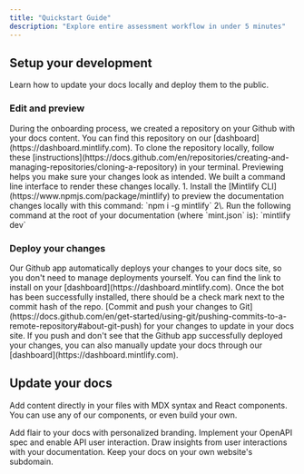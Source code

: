 ```yaml
---
title: "Quickstart Guide"
description: "Explore entire assessment workflow in under 5 minutes"
---
```


## Setup your development

Learn how to update your docs locally and deploy them to the public.

### Edit and preview

<AccordionGroup>
  <Accordion icon="github" title="Clone your docs locally">
    During the onboarding process, we created a repository on your Github with
    your docs content. You can find this repository on our
    [dashboard](https://dashboard.mintlify.com). To clone the repository
    locally, follow these
    [instructions](https://docs.github.com/en/repositories/creating-and-managing-repositories/cloning-a-repository)
    in your terminal.
  </Accordion>

  <Accordion icon="rectangle-terminal" title="Preview changes">
    Previewing helps you make sure your changes look as intended. We built a
    command line interface to render these changes locally. 1. Install the
    [Mintlify CLI](https://www.npmjs.com/package/mintlify) to preview the
    documentation changes locally with this command: `npm i -g mintlify`
    2\. Run the following command at the root of your documentation (where
    `mint.json` is): `mintlify dev`
  </Accordion>
</AccordionGroup>

### Deploy your changes

<AccordionGroup>
  <Accordion icon="message-bot" title="Install our Github app">
    Our Github app automatically deploys your changes to your docs site, so you
    don't need to manage deployments yourself. You can find the link to install on
    your [dashboard](https://dashboard.mintlify.com). Once the bot has been
    successfully installed, there should be a check mark next to the commit hash
    of the repo.
  </Accordion>

  <Accordion icon="rocket" title="Push your changes">
    [Commit and push your changes to
    Git](https://docs.github.com/en/get-started/using-git/pushing-commits-to-a-remote-repository#about-git-push)
    for your changes to update in your docs site. If you push and don't see that
    the Github app successfully deployed your changes, you can also manually
    update your docs through our [dashboard](https://dashboard.mintlify.com).
  </Accordion>
</AccordionGroup>

## Update your docs

Add content directly in your files with MDX syntax and React components. You can use any of our components, or even build your own.

<CardGroup>
  <Card title="Style Your Docs" icon="paintbrush" href="/settings/global">
    Add flair to your docs with personalized branding.
  </Card>

  <Card title="Add API Endpoints" icon="square-code" href="/api-playground/configuration">
    Implement your OpenAPI spec and enable API user interaction.
  </Card>

  <Card title="Integrate Analytics" icon="chart-mixed" href="/analytics/supported-integrations">
    Draw insights from user interactions with your documentation.
  </Card>

  <Card title="Host on a Custom Domain" icon="browser" href="/settings/custom-domain/subdomain">
    Keep your docs on your own website's subdomain.
  </Card>
</CardGroup>